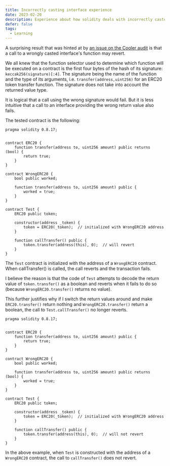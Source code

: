 ```yaml
---
title: Incorrectly casting interface experience
date: 2023-02-20
description: Experience about how solidity deals with incorrectly casted interface
defer: false
tags:
  - Learning
---
```


A surprising result that was hinted at by [an issue on the Cooler audit](https://github.com/sherlock-audit/2023-01-cooler-judging/issues/223) 
is that a call to a wrongly casted interface's function may revert. 

We all knew that the function selector used to determine which function will be executed on a contract is the first four bytes of the hash of its signature: `keccak256(signature)[:4]`.
The signature being the name of the function and the type of its arguments, i.e. `transfer(address,uint256)` for an ERC20 token transfer function. The signature does not take into account the returned
value type.

It is logical that a call using the wrong signature would fail. But it is less intuitive that a call to an interface providing the wrong return value also fails.

The tested contract is the following:

```solidity
pragma solidity 0.8.17;


contract ERC20 {
    function transfer(address to, uint256 amount) public returns (bool) {
        return true;
    }
}

contract WrongERC20 {
    bool public worked;

    function transfer(address to, uint256 amount) public {
        worked = true;
    }
}

contract Test {
    ERC20 public token;

    constructor(address _token) {
        token = ERC20(_token);  // initialized with WrongERC20 address
    }

    function callTransfer() public {
        token.transfer(address(this), 0);  // will revert
    }
}
```

The `Test` contract is initialized with the address of a `WrongERC20` contract. 
When callTransfer() is called, the call reverts and the transaction fails.

I believe the reason is that the code of `Test` attempts to decode the return value of `token.transfer()` as a boolean and reverts when it fails to do so (because `WrongERC20.transfer()` returns no value).

This further justifies why if I switch the return values around and make `ERC20.transfer()` return nothing and `WrongERC20.transfer()` return a boolean, the call to `Test.callTransfer()` no longer
reverts.

```solidity
pragma solidity 0.8.17;


contract ERC20 {
    function transfer(address to, uint256 amount) public {
        return true;
    }
}

contract WrongERC20 {
    bool public worked;

    function transfer(address to, uint256 amount) public returns (bool) {
        worked = true;
    }
}

contract Test {
    ERC20 public token;

    constructor(address _token) {
        token = ERC20(_token);  // initialized with WrongERC20 address
    }

    function callTransfer() public {
        token.transfer(address(this), 0);  // will not revert
    }
}
```

In the above example, when `Test` is constructed with the address of a `WrongERC20` contract, the call to `callTransfer()` does not revert.
